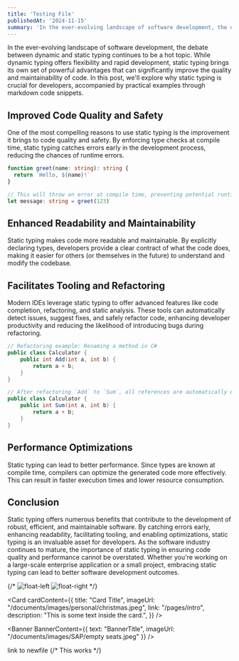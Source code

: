 ```yaml
---
title: 'Testing File'
publishedAt: '2024-11-15'
summary: 'In the ever-evolving landscape of software development, the debate between dynamic and static typing continues to be a hot topic.'
---
```


In the ever-evolving landscape of software development, the debate between dynamic and static typing continues to be a hot topic. While dynamic typing offers flexibility and rapid development, static typing brings its own set of powerful advantages that can significantly improve the quality and maintainability of code. In this post, we'll explore why static typing is crucial for developers, accompanied by practical examples through markdown code snippets.

## Improved Code Quality and Safety

One of the most compelling reasons to use static typing is the improvement it brings to code quality and safety. By enforcing type checks at compile time, static typing catches errors early in the development process, reducing the chances of runtime errors.

```ts
function greet(name: string): string {
  return `Hello, ${name}!`
}

// This will throw an error at compile time, preventing potential runtime issues.
let message: string = greet(123)
```

## Enhanced Readability and Maintainability

Static typing makes code more readable and maintainable. By explicitly declaring types, developers provide a clear contract of what the code does, making it easier for others (or themselves in the future) to understand and modify the codebase.

## Facilitates Tooling and Refactoring

Modern IDEs leverage static typing to offer advanced features like code completion, refactoring, and static analysis. These tools can automatically detect issues, suggest fixes, and safely refactor code, enhancing developer productivity and reducing the likelihood of introducing bugs during refactoring.

```csharp
// Refactoring example: Renaming a method in C#
public class Calculator {
    public int Add(int a, int b) {
        return a + b;
    }
}

// After refactoring `Add` to `Sum`, all references are automatically updated.
public class Calculator {
    public int Sum(int a, int b) {
        return a + b;
    }
}
```

## Performance Optimizations

Static typing can lead to better performance. Since types are known at compile time, compilers can optimize the generated code more effectively. This can result in faster execution times and lower resource consumption.

## Conclusion

Static typing offers numerous benefits that contribute to the development of robust, efficient, and maintainable software. By catching errors early, enhancing readability, facilitating tooling, and enabling optimizations, static typing is an invaluable asset for developers. As the software industry continues to mature, the importance of static typing in ensuring code quality and performance cannot be overstated. Whether you're working on a large-scale enterprise application or a small project, embracing static typing can lead to better software development outcomes.


{/* ![float-left](/documents/images/personal/christmas.jpeg) ![float-right](/documents/images/personal/christmas.jpeg) */}

<Table markdownTable= {`
| Header1 | Header2 | Header3 | space | Header1 | Header2 | Header3 || Header1 | Header2 | Header3 | space | Header1 | Header2 | Header3 |
| --- || --- |
| Cell1 | Cell2 | Cell3 |  space| Cell1 | Cell2 | Cell3 || Cell1 | Cell2 | Cell3 |  space| Cell1 | Cell2 | Cell3 |
| Cell4 | Cell5 | Cell6 | | Cell1 | Cell2 | Cell3 |smth|| Cell4 | Cell5 | Cell6 | | Cell1 | Cell2 | Cell3 |smth|
| Cell7 | Cell8 | Cell9 |  | Cell1 | Cell2 | Cell3 |smth|| Cell7 | Cell8 | Cell9 |  | Cell1 | Cell2 | Cell3 |smth|
`} />

<Card cardContent={{
  title: "Card Title",
  imageUrl: "/documents/images/personal/christmas.jpeg",
  link: "/pages/intro",
  description: "This is some text inside the card.",
}} />

<Banner BannerContent={{
  text: "BannerTitle",
  imageUrl: "/documents/images/SAP/empty seats.jpeg"
}} />


<Link href={`/pages/intro`}>link to newfile</Link>
{/* This works */}


